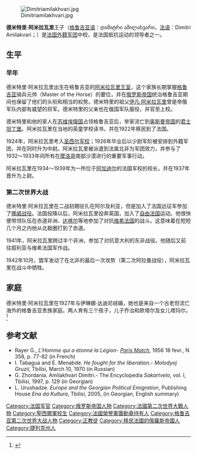 [[File:Dimitriamilakhvari.jpg|thumb]]

'''德米特里·阿米拉瓦里'''王子（[[格鲁吉亚语|格鲁吉亚语]]：დიმიტრი ამილახვარი，[[法语|法语]]：Dimitri Amilakvari；{{bd|1906年|10月31日|1942年|10月24日}}）是[[法国外籍兵团|法国外籍军团]]中校，是法国抵抗运动的领导者之一。

== 生平 ==

=== 早年 ===
德米特里·阿米拉瓦里出生在格鲁吉亚的[[阿米拉瓦里家族|阿米拉瓦里王室]]，这个家族长期掌握[[格鲁吉亚|格鲁吉亚]]骑兵元帅（Master of the Horse）的要位，并在[[俄罗斯帝国|俄罗斯帝国]]统治格鲁吉亚期间也保留了他们的头衔和相当的权势。德米特里的祖父[[伊凡·阿米拉瓦里|伊凡·阿米拉瓦里]]曾是帝俄军队内部有威望的将军。德米特里的父亲也在俄国军队服役，并官至上校。

德米特里和他的家人在[[蘇維埃俄國|苏维埃俄国]]占领格鲁吉亚后，举家流亡到[[奥斯曼帝国|奥斯曼帝国]]的[[君士坦丁堡|君士坦丁堡]]。阿米拉瓦里在当地的英童学校读书，并在1922年移民到了法国。

1924年，阿米拉瓦里考入[[圣西尔军校|圣西尔军校]]；1926年毕业后以少尉军阶被安排到外籍军团，并在同时升为中尉。阿米拉瓦里被派遣到法属北非为军团效力，并参与了1932～1933年间所有在[[摩洛哥|摩洛哥]]南部沙漠进行的重要军事行动。

阿米拉瓦里在1934～1939年为一所位于[[阿加迪尔|阿加迪尔]]的法国军校的校长，并在1937年晋升为上尉。

=== 第二次世界大战 ===
德米特里·阿米拉瓦里在二战初期驻扎在阿尔及利亚，但是加入了法国远征军参加了[[威瑟演習作戰|挪威战役]]。法国投降以后，阿米拉瓦里投奔英国，加入了[[自由法國|自由法国]]运动。他很快便带领队伍在赤道非洲、[[達喀爾|达喀尔]]等地参加了对抗[[維希法國|维希法国]]的战斗。这意味着在短短几个月之内他从北极圈打到了赤道。

1941年，阿米拉瓦里跨过半个非洲，参加了对抗意大利的东非战役。他随后又前往叙利亚与维希法国军作战。

1942年10月，盟军发动了在北非的最后一次攻势（第二次阿拉曼战役），阿米拉瓦里在战斗中牺牲。

== 家庭 ==
德米特里·阿米拉瓦里在1927年与伊琳娜·达迪尼结婚，她也是来自一个古老但流亡海外的格鲁吉亚贵族家庭。两人育有三个孩子，儿子乔治和欧塔尔及女儿塔玛尔。<ref>{{Cite web|url=http://www.maltagenealog.com/libro%20d'oro/dadiani.html|title=|accessdate=|author=|date=|publisher=}}{{dead link|date=2017年12月 |bot=InternetArchiveBot |fix-attempted=yes }}</ref>

== 参考文献 ==
* Rayer G., ''L'Homme qui a étonné la Légion''- ''[[Paris_Match|Paris Match]]'', 1956 18 fevr., N 358, p. 77-82 (in French)
* I. Tabagua and E. Menabde. ''He fought for the liberation''.- ''Molodyoj Gruzii'', Tbilisi, March 10, 1970 (in Russian)
* G. Zhordania. Amilakhvari Dimitri.- The Encyclopedia ''Sakartvelo'', vol. I, Tbilisi, 1997, p. 129 (in Georgian)
* L. Urushadze. ''Europe and the Georgian Political Emigration'', Publishing House ''Ena da Kultura'', Tbilisi, 2005, (in Georgian, English summary)

{{DEFAULTSORT:Amilakvari, Dimitri}}
[[Category:法国军官|Category:法国军官]]
[[Category:俄罗斯帝国人物|Category:俄罗斯帝国人物]]
[[Category:法國第二次世界大戰人物|Category:法國第二次世界大戰人物]]
[[Category:聖西爾軍校生|Category:聖西爾軍校生]]
[[Category:法國榮譽軍團勳章持有人|Category:法國榮譽軍團勳章持有人]]
[[Category:格鲁吉亚第二次世界大战人物|Category:格鲁吉亚第二次世界大战人物]]
[[Category:正教徒|Category:正教徒]]
[[Category:移民法國的俄羅斯帝國人|Category:移民法國的俄羅斯帝國人]]
[[Category:捷列克州人|Category:捷列克州人]]